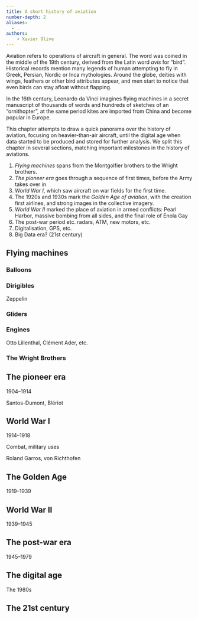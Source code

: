 ```yaml
---
title: A short history of aviation
number-depth: 2
aliases:
  - .
authors:
    - Xavier Olive
---
```


Aviation refers to operations of aircraft in general. The word was coined in the middle of the 19th century, derived from the Latin word *avis* for "bird". Historical records mention many legends of human attempting to fly in Greek, Persian, Nordic or Inca mythologies. Around the globe, deities with wings, feathers or other bird attributes appear, and men start to notice that even birds can stay afloat without flapping.

In the 16th century, Leonardo da Vinci imagines flying machines in a secret manuscript of thousands of words and hundreds of sketches of an "ornithopter", at the same period  kites are imported from China and become popular in Europe.

This chapter attempts to draw a quick panorama over the history of aviation, focusing on heavier-than-air aircraft, until the digital age when data started to be produced and stored for further analysis. We split this chapter in several sections, matching important milestones in the history of aviations.

1. *Flying machines* spans from the Montgolfier brothers to the Wright brothers.
2. *The pioneer era* goes through a sequence of first times, before the Army takes over in
3. *World War I*, which saw aircraft on war fields for the first time.
4. The 1920s and 1930s mark the *Golden Age of aviation*, with the creation first airlines, and strong images in the collective imagery.
5. *World War II* marked the place of aviation in armed conflicts: Pearl Harbor, massive bombing from all sides, and the final role of Enola Gay
6. The post-war period etc. radars, ATM, new motors, etc.
7. Digitalisation, GPS, etc.
8. Big Data era? (21st century)

## Flying machines

### Balloons

### Dirigibles

Zeppelin

### Gliders

### Engines

Otto Lilienthal, Clément Ader, etc.

### The Wright Brothers

## The pioneer era
1904--1914

Santos-Dumont, Blériot

##  World War I
1914--1918

Combat, military uses

Roland Garros,
von Richthofen

## The Golden Age
1919--1939

##  World War II
1939--1945

## The post-war era
1945--1979

## The digital age
The 1980s

## The 21st century
